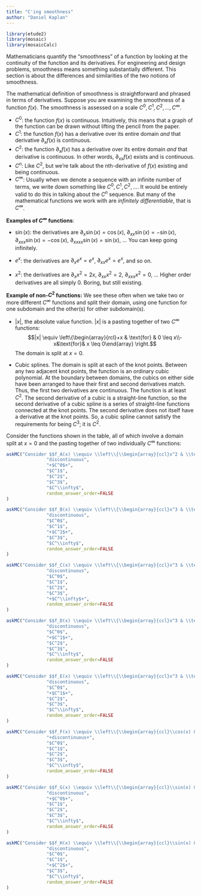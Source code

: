 ```yaml
---
title: "C'ing smoothness"
author: "Daniel Kaplan"
---
```


```r
library(etude2)
library(mosaic)
library(mosaicCalc)
```

Mathematicians quantify the "smoothness" of a function by looking at the continuity of the function and its derivatives. For engineering and design problems, smoothness means something substantially different. This section is about the differences and similarities of the two notions of smoothness.

The mathematical definition of smoothness is straightforward and phrased in terms of derivatives. Suppose you are examining the smoothness of a function $f(x)$. The smoothness is assessed on a scale $C^0, C^1, C^2, \ldots, C^\infty$.

- $C^0$: the function $f(x)$ is continuous. Intuitively, this means that a graph of the function can be drawn without lifting the pencil from the paper.
- $C^1$: the function $f(x)$ has a derivative over its entire domain *and* that derivative $\partial_x f(x)$ is continuous.
- $C^2$: the function $\partial_x f(x)$ has a derivative over its entire domain *and* that derivative is continuous. In other words, $\partial_{xx} f(x)$ exists and is continuous.
- $C^n$: Like $C^2$, but we're talk about the nth-derivative of $f(x)$ existing and being continuous.
- $C^\infty$: Usually when we denote a sequence with an infinite number of terms, we write down something like $C^0, C^1, C^2, \ldots$. It would be entirely valid to do this in talking about the $C^n$ sequence. But many of the mathematical functions we work with are *infinitely differentiable*, that is $C^\infty$.

**Examples of $C^\infty$ functions**:

- $\sin(x)$: the derivatives are $\partial_x \sin(x) = \cos(x)$, $\partial_{xx} \sin(x) = -\sin(x)$, $\partial_{xxx} \sin(x) =-\cos(x)$, $\partial_{xxxx} \sin(x) =\sin(x)$, ... You  can keep going infinitely.

- $e^x$: the derivatives are $\partial_x e^x = e^x$, $\partial_{xx} e^x = e^x$, and so on.

- $x^2$: the derivatives are $\partial_x x^2 = 2 x$, $\partial_{xx} x^2 = 2$, $\partial_{xxx} x^2 = 0$, ... Higher order derivatives are all simply 0. Boring, but still existing.

**Example of non-$C^2$ functions:** We see these often when we take two or more different $C^\infty$ functions and split their domain, using one function for one subdomain and the other(s) for other subdomain(s).

- $|x|$, the absolute value function. $|x|$ is a pasting together of two $C^\infty$ functions: $$|x| \equiv \left\{\begin{array}{rcl}+x & \text{for} & 0 \leq x\\-x&\text{for}& x \leq 0\end{array} \right.$$ The domain is split at $x=0$.

- Cubic splines. The domain is split at each of the knot points. Between any two adjacent knot points, the function is an ordinary cubic polynomial. At the boundary between domains, the cubics on either side have been arranged to have their first and second derivatives match. Thus, the first two derivatives are continuous. The function is at least $C^2$. The second derivative of a cubic is a straight-line function, so the second derivative of a cubic spline is a series of straight-line functions connected at the knot points. The second derivative does not itself have a derivative at the knot points. So, a cubic spline cannot satisfy the requirements for being $C^3$; it is $C^2$. 

Consider the functions shown in the table, all of which involve a domain split at $x=0$ and the pasting together of two individually $C^\infty$ functions:


```r
askMC("Consider $$f_A(x) \\equiv \\left\\{\\begin{array}{ccl}x^2 & \\text{for} & 0 \\leq x\\\\x&\\text{for}& x \\leq 0\\end{array} \\right.$$ How smooth is it?",
               "discontinuous",
               "+$C^0$+", 
               "$C^1$",
               "$C^2$",
               "$C^3$", 
               "$C^\\infty$",
               random_answer_order=FALSE
)
```

```r
askMC("Consider $$f_B(x) \\equiv \\left\\{\\begin{array}{ccl}x^3 & \\text{for} & 0 \\leq x\\\\0&\\text{for}& x \\leq 0\\end{array} \\right.$$ How smooth is it?",
               "discontinuous",
               "$C^0$", 
               "$C^1$",
               "+$C^2$+",
               "$C^3$", 
               "$C^\\infty$",
               random_answer_order=FALSE
)
```

```r
askMC("Consider $$f_C(x) \\equiv \\left\\{\\begin{array}{ccl}x^3 & \\text{for} & 0 \\leq x\\\\x^3 & \\text{for}& x \\leq 0\\end{array} \\right.$$ How smooth is it?",
               "discontinuous",
               "$C^0$", 
               "$C^1$",
               "$C^2$",
               "$C^3$", 
               "+$C^\\infty$+",
               random_answer_order=FALSE
)
```

```r
askMC("Consider $$f_D(x) \\equiv \\left\\{\\begin{array}{ccl}x^3 & \\text{for} & 0 \\leq x\\\\x^2&\\text{for}& x \\leq 0\\end{array} \\right.$$ How smooth is it?",
               "discontinuous",
               "$C^0$", 
               "+$C^1$+",
               "$C^2$",
               "$C^3$", 
               "$C^\\infty$",
               random_answer_order=FALSE
)
```

```r
askMC("Consider $$f_E(x) \\equiv \\left\\{\\begin{array}{ccl}x^3 & \\text{for} & 0 \\leq x\\\\-x^2 &\\text{for}& x \\leq 0\\end{array} \\right.$$ How smooth is it?",
               "discontinuous",
               "$C^0$", 
               "+$C^1$+",
               "$C^2$",
               "$C^3$", 
               "$C^\\infty$",
               random_answer_order=FALSE
)
```

```r
askMC("Consider $$f_F(x) \\equiv \\left\\{\\begin{array}{ccl}\\cos(x) & \\text{for} & 0 \\leq x\\\\0 &\\text{for}& x \\leq 0\\end{array} \\right.$$ How smooth is it?",
               "+discontinuous+",
               "$C^0$", 
               "$C^1$",
               "$C^2$",
               "$C^3$", 
               "$C^\\infty$",
               random_answer_order=FALSE
)
```

```r
askMC("Consider $$f_G(x) \\equiv \\left\\{\\begin{array}{ccl}\\sin(x) & \\text{for} & 0 \\leq x\\\\0 &\\text{for}& x \\leq 0\\end{array} \\right.$$ How smooth is it?",
               "discontinuous",
               "+$C^0$+", 
               "$C^1$",
               "$C^2$",
               "$C^3$", 
               "$C^\\infty$",
               random_answer_order=FALSE
)
```

```r
askMC("Consider $$f_H(x) \\equiv \\left\\{\\begin{array}{ccl}\\sin(x) & \\text{for} & 0 \\leq x\\\\x &\\text{for}& x \\leq 0\\end{array} \\right.$$ How smooth is it?",
               "discontinuous",
               "$C^0$", 
               "$C^1$",
               "+$C^2$+",
               "$C^3$", 
               "$C^\\infty$",
               random_answer_order=FALSE
)
```
